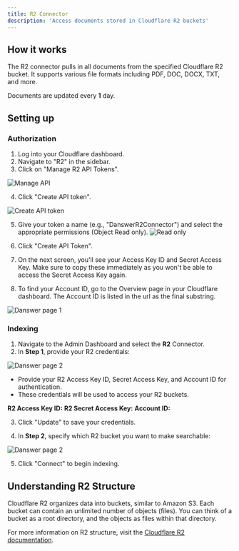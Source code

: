 ```yaml
---
title: R2 Connector
description: 'Access documents stored in Cloudflare R2 buckets'
---
```


## How it works
The R2 connector pulls in all documents from the specified Cloudflare R2 bucket. It supports various file formats including PDF, DOC, DOCX, TXT, and more.

Documents are updated every **1** day.

## Setting up

### Authorization

1. Log into your Cloudflare dashboard.
2. Navigate to "R2" in the sidebar.
3. Click on "Manage R2 API Tokens".

![Manage API](/images/connectors/blob/r2/manageapi.png)


4. Click "Create API token".

![Create API token](/images/connectors/blob/r2/newtoken.png)

5. Give your token a name (e.g., "DanswerR2Connector") and select the appropriate permissions (Object Read only).
![Read only](/images/connectors/blob/r2/readonly.png)


6. Click "Create API Token".
7. On the next screen, you'll see your Access Key ID and Secret Access Key. Make sure to copy these immediately as you won't be able to access the Secret Access Key again.

8. To find your Account ID, go to the Overview page in your Cloudflare dashboard. The Account ID is listed in the url as the final substring.

![Danswer page 1](/images/connectors/blob/r2/id.png)


### Indexing

1. Navigate to the Admin Dashboard and select the **R2** Connector.
2. In **Step 1**, provide your R2 credentials:

![Danswer page 2](/images/connectors/blob/r2/danswer1.png)




* Provide your R2 Access Key ID, Secret Access Key, and Account ID for authentication.
* These credentials will be used to access your R2 buckets.

**R2 Access Key ID:**
**R2 Secret Access Key:**
**Account ID:**

3. Click "Update" to save your credentials.

4. In **Step 2**, specify which R2 bucket you want to make searchable:

![Danswer page 2](/images/connectors/blob/r2/danswer2.png)

5. Click "Connect" to begin indexing.

## Understanding R2 Structure

Cloudflare R2 organizes data into buckets, similar to Amazon S3. Each bucket can contain an unlimited number of objects (files). You can think of a bucket as a root directory, and the objects as files within that directory.

For more information on R2 structure, visit the [Cloudflare R2 documentation](https://developers.cloudflare.com/r2/).